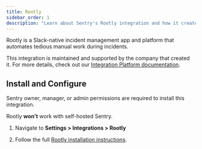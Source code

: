 ```yaml
---
title: Rootly
sidebar_order: 1
description: "Learn about Sentry's Rootly integration and how it creates incidents from Sentry Alerts."
---
```


Rootly is a Slack-native incident management app and platform that automates tedious manual work during incidents.

This integration is maintained and supported by the company that created it. For more details, check out our [Integration Platform documentation](/organization/integrations/integration-platform/).

## Install and Configure

<Alert>

Sentry owner, manager, or admin permissions are required to install this integration.

Rootly **won't** work with self-hosted Sentry.

</Alert>

1. Navigate to **Settings > Integrations > Rootly**

2. Follow the full [Rootly installation instructions](https://docs.rootly.com/integrations/sentry).
